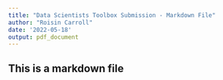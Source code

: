 ```yaml
---
title: "Data Scientists Toolbox Submission - Markdown File"
author: "Roisin Carroll"
date: '2022-05-18'
output: pdf_document
---
```



## This is a markdown file
